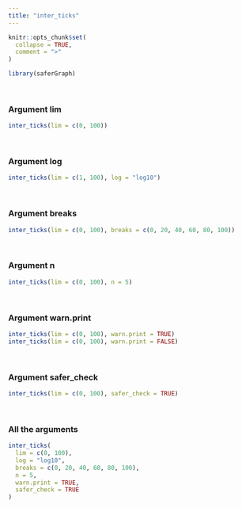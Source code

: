 ```yaml
---
title: "inter_ticks"
---
```


```r
knitr::opts_chunk$set(
  collapse = TRUE,
  comment = ">"
)
```

```r
library(saferGraph)
```
<br>

### Argument lim
```r
inter_ticks(lim = c(0, 100))
```
<br>

### Argument log
```r
inter_ticks(lim = c(1, 100), log = "log10")
```
<br>

### Argument breaks
```r
inter_ticks(lim = c(0, 100), breaks = c(0, 20, 40, 60, 80, 100))
```
<br>

### Argument n
```r
inter_ticks(lim = c(0, 100), n = 5)
```
<br>

### Argument warn.print
```r
inter_ticks(lim = c(0, 100), warn.print = TRUE)
inter_ticks(lim = c(0, 100), warn.print = FALSE)
```
<br>

### Argument safer_check
```r
inter_ticks(lim = c(0, 100), safer_check = TRUE)
```
<br>

### All the arguments
```r
inter_ticks(
  lim = c(0, 100),
  log = "log10", 
  breaks = c(0, 20, 40, 60, 80, 100), 
  n = 5, 
  warn.print = TRUE, 
  safer_check = TRUE
)
```
<br>
